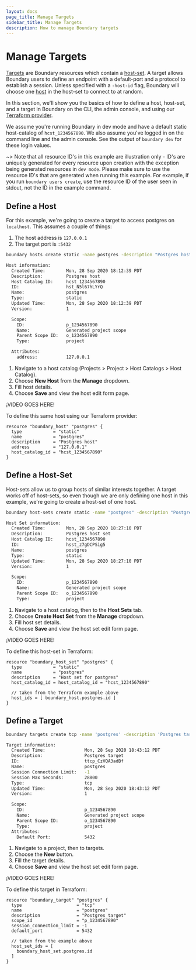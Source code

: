 ```yaml
---
layout: docs
page_title: Manage Targets
sidebar_title: Manage Targets
description: How to manage Boundary targets
---
```


# Manage Targets

[Targets](/docs/concepts/domain-model/targets) are Boundary resources which contain a [host-set](/docs/concepts/domain-model/host-sets). A target allows Boundary users to define an endpoint with a default-port and a protocol to establish a session. Unless specified with a `-host-id` flag, Boundary will choose one [host](/docs/concepts/domain-model/hosts) in the host-set to connect to at random.

In this section, we'll show you the basics of how to define a host, host-set, and a target in Boundary on the CLI, the admin console, and using our [Terraform provider](https://github.com/hashicorp/terraform-provider-boundary).

We assume you're running Boundary in dev mode and have a default static host-catalog of `hcst_1234567890`. We also assume you've logged in on the command line and the admin console. See the output of `boundary dev` for these login values.

~> Note that all resource ID's in this example are illustration only - ID's are uniquely generated for every resource upon creation with the exception being
generated resources in `dev mode`. Please make sure to use the resource ID's that are generated when running this example. For example, if you run
`boundary users create`, use the resource ID of the user seen in stdout, not the ID in the example command.

## Define a Host

For this example, we're going to create a target to access postgres on `localhost`. This assumes a couple of things:

1. The host address is `127.0.0.1`
2. The target port is `:5432`

<Tabs>
<Tab heading="CLI">


```bash
boundary hosts create static -name postgres -description "Postgres host" -address "127.0.0.1" -host-catalog-id "hcst_1234567890"

Host information:
  Created Time:        Mon, 28 Sep 2020 18:12:39 PDT
  Description:         Postgres host
  Host Catalog ID:     hcst_1234567890
  ID:                  hst_N5l67hLYrQ
  Name:                postgres
  Type:                static
  Updated Time:        Mon, 28 Sep 2020 18:12:39 PDT
  Version:             1

  Scope:
    ID:                p_1234567890
    Name:              Generated project scope
    Parent Scope ID:   o_1234567890
    Type:              project

  Attributes:
    address:           127.0.0.1
```

</Tab>
<Tab heading="Admin Console">


1. Navigate to a host catalog (Projects > Project > Host Catalogs > Host Catalog).
1. Choose **New Host** from the **Manage** dropdown.
1. Fill host details.
1. Choose **Save** and view the host edit form page.

¡VIDEO GOES HERE!

<!--
Navigate to the default host catalog:
![](/img/manage-targets-host-undefined.png)

Select new host from the `manage` dropdown:
![](/img/manage-targets-new-host.png)

Fill in the required information about our postgres host:
![](/img/manage-targets-new-host-2.png)

View the host in the catalog:
![](/img/manage-targets-new-host-defined.png)
-->

</Tab>
<Tab heading="Terraform">


To define this same host using our Terraform provider:

```hcl
resource "boundary_host" "postgres" {
  type            = "static"
  name            = "postgres"
  description     = "Postgres host"
  address         = "127.0.0.1"
  host_catalog_id = "hcst_1234567890"
}
```

</Tab>
</Tabs>


## Define a Host-Set

Host-sets allow us to group hosts of similar interests together. A target works off of host-sets, so even though we are only defining one host in this example, we're going to create a host-set of one host.

<Tabs>
<Tab heading="CLI">


```bash
boundary host-sets create static -name "postgres" -description "Postgres host set" -host-catalog-id hcst_1234567890

Host Set information:
  Created Time:        Mon, 28 Sep 2020 18:27:10 PDT
  Description:         Postgres host set
  Host Catalog ID:     hcst_1234567890
  ID:                  hsst_z7gDCPSig5
  Name:                postgres
  Type:                static
  Updated Time:        Mon, 28 Sep 2020 18:27:10 PDT
  Version:             1

  Scope:
    ID:                p_1234567890
    Name:              Generated project scope
    Parent Scope ID:   o_1234567890
    Type:              project
```

</Tab>
<Tab heading="Admin Console">


1. Navigate to a host catalog, then to the **Host Sets** tab.
1. Choose **Create Host Set** from the **Manage** dropdown.
1. Fill host set details.
1. Choose **Save** and view the host set edit form page.

¡VIDEO GOES HERE!

<!--
Navigate to the host catalog and the `host sets` tab, select `Create Host Set` from `manage` dropdown:
![](/img/manage-targets-new-host-set-undefined.png)

Fill in the host-set definition:
![](/img/manage-targets-new-host-set-settings.png)

See the new host set in the host-catalog view:
![](/img/manage-targets-new-host-set-defined.png)
-->

</Tab>
<Tab heading="Terraform">


To define this host-set in Terraform:

```hcl
resource "boundary_host_set" "postgres" {
  type            = "static"
  name            = "postgres"
  description     = "Host set for postgres"
  host_catalog_id = host_catalog_id = "hcst_1234567890"

  // taken from the Terraform example above
  host_ids = [ boundary_host.postgres.id ]
}
```

</Tab>
</Tabs>


## Define a Target

<Tabs>
<Tab heading="CLI">


```bash
boundary targets create tcp -name 'postgres' -description 'Postgres target' -default-port 5432 -scope-id p_1234567890 -session-connection-limit '-1'

Target information:
  Created Time:               Mon, 28 Sep 2020 18:43:12 PDT
  Description:                Postgres target
  ID:                         ttcp_CzVQA3adBf
  Name:                       postgres
  Session Connection Limit:   -1
  Session Max Seconds:        28800
  Type:                       tcp
  Updated Time:               Mon, 28 Sep 2020 18:43:12 PDT
  Version:                    1

  Scope:
    ID:                       p_1234567890
    Name:                     Generated project scope
    Parent Scope ID:          o_1234567890
    Type:                     project
  Attributes:
    Default Port:             5432
```

</Tab>
<Tab heading="Admin Console">


1. Navigate to a project, then to targets.
1. Choose the **New** button.
1. Fill the target details.
1. Choose **Save** and view the host set edit form page.

¡VIDEO GOES HERE!

<!--
Navigate to your the default project:
![](/img/manage-targets-new-target-project.png)

Then the targets view and choose `new` target:
![](/img/manage-targets-new-target-undefined.png)

Fill in the Target info:
![](/img/manage-targets-new-target-settings.png)

See the Target in the targets view:
![](/img/manage-targets-new-target-defined.png)
-->

</Tab>
<Tab heading="Terraform">


To define this target in Terraform:

```hcl
resource "boundary_target" "postgres" {
  type                     = "tcp"
  name                     = "postgres"
  description              = "Postgres target"
  scope_id                 = "p_1234567890"
  session_connection_limit = -1
  default_port             = 5432

  // taken from the example above
  host_set_ids = [
    boundary_host_set.postgres.id
  ]
}
```

</Tab>
</Tabs>

